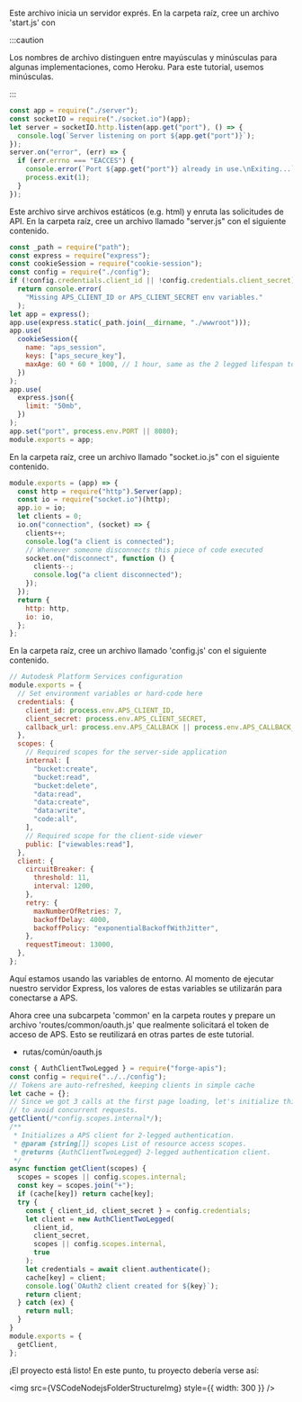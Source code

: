 
Este archivo inicia un servidor exprés. En la carpeta raíz, cree un archivo 'start.js' con



:::caution

Los nombres de archivo distinguen entre mayúsculas y minúsculas para algunas implementaciones, como Heroku. Para este tutorial, usemos minúsculas.


:::



```js title=start.js
const app = require("./server");
const socketIO = require("./socket.io")(app);
let server = socketIO.http.listen(app.get("port"), () => {
  console.log(`Server listening on port ${app.get("port")}`);
});
server.on("error", (err) => {
  if (err.errno === "EACCES") {
    console.error(`Port ${app.get("port")} already in use.\nExiting...`);
    process.exit(1);
  }
});
```

Este archivo sirve archivos estáticos (e.g. html) y enruta las solicitudes de API. En la carpeta raíz, cree un archivo llamado "server.js" con el siguiente contenido.

```js title=server.js
const _path = require("path");
const express = require("express");
const cookieSession = require("cookie-session");
const config = require("./config");
if (!config.credentials.client_id || !config.credentials.client_secret)
  return console.error(
    "Missing APS_CLIENT_ID or APS_CLIENT_SECRET env variables."
  );
let app = express();
app.use(express.static(_path.join(__dirname, "./wwwroot")));
app.use(
  cookieSession({
    name: "aps_session",
    keys: ["aps_secure_key"],
    maxAge: 60 * 60 * 1000, // 1 hour, same as the 2 legged lifespan token
  })
);
app.use(
  express.json({
    limit: "50mb",
  })
);
app.set("port", process.env.PORT || 8080);
module.exports = app;
```

En la carpeta raíz, cree un archivo llamado "socket.io.js" con el siguiente contenido.

```js title=socket.io.js
module.exports = (app) => {
  const http = require("http").Server(app);
  const io = require("socket.io")(http);
  app.io = io;
  let clients = 0;
  io.on("connection", (socket) => {
    clients++;
    console.log("a client is connected");
    // Whenever someone disconnects this piece of code executed
    socket.on("disconnect", function () {
      clients--;
      console.log("a client disconnected");
    });
  });
  return {
    http: http,
    io: io,
  };
};
```

En la carpeta raíz, cree un archivo llamado 'config.js' con el siguiente contenido.

```js title=config.js
// Autodesk Platform Services configuration
module.exports = {
  // Set environment variables or hard-code here
  credentials: {
    client_id: process.env.APS_CLIENT_ID,
    client_secret: process.env.APS_CLIENT_SECRET,
    callback_url: process.env.APS_CALLBACK || process.env.APS_CALLBACK_URL,
  },
  scopes: {
    // Required scopes for the server-side application
    internal: [
      "bucket:create",
      "bucket:read",
      "bucket:delete",
      "data:read",
      "data:create",
      "data:write",
      "code:all",
    ],
    // Required scope for the client-side viewer
    public: ["viewables:read"],
  },
  client: {
    circuitBreaker: {
      threshold: 11,
      interval: 1200,
    },
    retry: {
      maxNumberOfRetries: 7,
      backoffDelay: 4000,
      backoffPolicy: "exponentialBackoffWithJitter",
    },
    requestTimeout: 13000,
  },
};
```

Aquí estamos usando las variables de entorno. Al momento de ejecutar nuestro servidor Express, los valores de estas variables se utilizarán para conectarse a APS.

Ahora cree una subcarpeta 'common' en la carpeta routes y prepare un archivo 'routes/common/oauth.js' que realmente solicitará el token de acceso de APS. Esto se reutilizará en otras partes de este tutorial.

- rutas/común/oauth.js

```js title=oauth.js
const { AuthClientTwoLegged } = require("forge-apis");
const config = require("../../config");
// Tokens are auto-refreshed, keeping clients in simple cache
let cache = {};
// Since we got 3 calls at the first page loading, let's initialize this one now,
// to avoid concurrent requests.
getClient(/*config.scopes.internal*/);
/**
 * Initializes a APS client for 2-legged authentication.
 * @param {string[]} scopes List of resource access scopes.
 * @returns {AuthClientTwoLegged} 2-legged authentication client.
 */
async function getClient(scopes) {
  scopes = scopes || config.scopes.internal;
  const key = scopes.join("+");
  if (cache[key]) return cache[key];
  try {
    const { client_id, client_secret } = config.credentials;
    let client = new AuthClientTwoLegged(
      client_id,
      client_secret,
      scopes || config.scopes.internal,
      true
    );
    let credentials = await client.authenticate();
    cache[key] = client;
    console.log(`OAuth2 client created for ${key}`);
    return client;
  } catch (ex) {
    return null;
  }
}
module.exports = {
  getClient,
};
```

¡El proyecto está listo! En este punto, tu proyecto debería verse así:

<img src={VSCodeNodejsFolderStructureImg} style={{ width: 300 }} />
